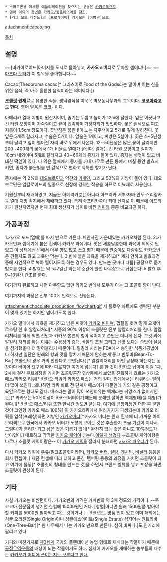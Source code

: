  * 스마트폰용 메세징 애플리케이션을 찾으시는 분들은 [[카카오톡]]으로.
 * 열매 이외의 용법은 [[카카오/동음이의어]]를 참조.
 * [리그 오브 레전드]의 [프로게이머] 카카오는 [이병권]으로.

attachment:cacao.jpg

[[목차]]

== 설명 ==
~~[바카야로이드|아버지를 도시로 몰아넣고, '''카카오☆버터'''로 무마할 셈이냐!!]~~
~~[[마츠다 토타]]가 이 항목을 좋아합니다~~

Cacao(Theobroma cacao[* 그리스어로 Food of the Gods라는 말이며 이는 신을 위한 음식, 즉 아주 훌륭한 음식이라는 의미이다.])

'''[[초콜릿]] 원재료'''로 유명한 식물. 
쌍떡잎식물 아욱목 벽오동나무과의 교목이다.
'''[[코코아]]라고도 한다.''' 영어 발음은 코코- 이다. 

아메리카 열대 지방이 원산지이며, 줄기는 두껍고 높이가 12m에 달한다. 잎은 어긋나고 긴 타원 모양이며 가죽질이고 끝이 뾰족하며 가장자리가 밋밋하다. 꽃은 흰색으로 피고 지름이 1.5cm 정도이다. 꽃받침은 붉은빛이 노는 자주색이고 5개로 깊게 갈라진다. 꽃잎은 5개로 갈라지고, 수술은 5개이다. 암술은 1개이고, 씨방은 5실이다. 꽃은 4∼5년생부터 달리고 잎이 떨어진 자리 바로 위에서 나온다. 12∼50년생은 많은 꽃이 달리지만 200∼400개의 꽃에서 1개 비율로 열매가 달린다. 열매는 긴 타원 모양이고 길이가 10cm 내외이며 5개로 갈라지고 40∼60개의 종자가 들어 있다. 종자는 배젖이 없고 비대한 떡잎이 있다. 다 익은 열매에서 종자를 꺼내 나무로 만든 통에서 며칠 동안 발효시키면, 종자가 붉은빛을 띤 갈색으로 변하고 독특한 향기가 난다.  

종자에는 약 2%의 [[테오브로민]]과 약간의 [[카페인]], 그리고 50%의 지방이 들어 있다. 테오브로민은 알칼로이드의 일종으로 신장에 강력한 작용을 하므로 이뇨제로 사용한다. 

기원전부터 재배하였고, 지금은 아메리카뿐만 아니라 아프리카 서부·자바·인도·스리랑카 등 열대 지방 각지에서 재배하고 있다. 특히 아프리카쪽이 최대 산지로 이 때문에 아프리카가 원산지였지만 현재 최대 생산지가 남미로 바뀐 [[커피]]와 종종 비교되곤 하다. 

== 가공과정 ==
1.카카오 포드(열매)를 따서 반으로 가른다. 메인사진 가운데있는 카카오처럼 된다.
2.카카오빈과 껍데기에 붙은 흰색이 카카오 과육이다. 맛은 새콤달콤한데 과육이 의외로 맛있고 이 상태에선 빈에서 아무 향도 없고 쓰고 떫기 때문에 원숭이도 다람쥐도 카카오빈은 건들지도 않고 과육만 먹는다.
3.빈에 붙은 과육을 제거하고[* 제거 안하고 발효과정 중에 자연적으로 녹아 떨어지도록 하는 경우도 있다. 만드는 곳마다 다름] 공장으로 옮겨 발효를 한다.
4.발효는 약 5~7일간 하는데 중간에 한번 나무삽으로 뒤집는다.
5.발효 후 9~10일간 건조를 한다.

여기까지 완료하고 나면 아무향도 없던 카카오 빈에서 모두가 아는 그 초콜릿 향이 난다.

여기까지의 과정은 전부 100% 인력으로 진행된다.

attachment:chocolate_production_flowchart.gif
저 플로우 차트에도 생략된 부분이 몇개 있기는 하지만 넘어가도록 한다.

카카오 열매에서 과육을 제거하고 남은 씨앗이 [[카카오 빈]]이며, 껍질을 벗겨 잘게 으개어 로스팅 한 후 알칼리처리[* 시중의 90% 이상의 초콜릿은 전부 알칼리처리를 한다. 알칼리처리를 하게 되면 신맛과 카카오 본연의 향이 적어지고 쓴맛은 더나게 된다. 그것 외에 알칼리 처리를 하는 이유는 수용성의 증대, 색깔의 조정 그리고 신맛 보다는 쓴맛이 설탕을 첨가했을때 더 잘어울리기 때문이다. 알칼리 처리는 FDA에서 승인한 식품가공법이다 하지만 일단은 원래의 향과 맛을 망치기 때문에 안하는게 좋고 빈투바(Bean-To-Bar) 초콜릿의 경우 거의 안한다고 보면된다.][* 알칼리처리를 어떤 공정때 하는지는 공장마다 바이어 요구에 따라 다르지만 여기에 넣는다] 를 한 것이 [[카카오 닙]]이며 이걸 1차, 2차에 걸친 분쇄과정을 거치면 초콜릿공장 영상등에서 보았을 진득하게 흐르는 [[카카오 매스]]/카카오 리쿼[* 카카오 리쿼와 카카오 매스는 거의 같다. 업계에서는 리쿼라는 말이 더 많이 쓰인다. 왜냐하면 리쿼 바로 전 단계가 매스이기 때문인데 거의 같은 공정이고 육안으로는 형태도 같다. 매스라는 말이 많이 쓰인이유는 액체라는 뉘앙스가 없어서인 듯][* 카카오는 50%이상이 카카오버터이기 때문에 분쇄만 잘하면 액체형태(젤 제형)가 된다.][* 카카오 매스/리쿼 또한 한시간 정도면 굳는다. 여기에 콘칭과정만 더한 후 굳힌것이 코인형 카카오 매스 100%] 이 카카오리쿼에서 여러가지가 파생되는데 카카오 리쿼를 압착(프레싱)하면 지방인 [[카카오버터]][* 카카오 버터는 원래 흰색에 더 가까운 아이보리색으로 한국에서 카카오 버터가 노랗게 보이는 것은 추출한지 조금 기간이 지나서 그렇다]가 분리가 되고 남은 것은 기름기 없이[* 완전히 없는 것은 아니고 10%정도가 남아있다.] 매트하고 딱딱한 [[카카오 케익]]이 남는다.[http://www.ccib.gov.tt/sites/default/files/styles/large/public/photo-gallery/IMG_1076_0.JPG 이렇게 생겼다] --초콜릿 케익이랑은 다르다 초콜릿 케익이랑은-- 이 [[카카오 케익]]을 잘라서 분쇄하면 [[카카오 파우더]]가 된다.

다시 카카오 리쿼에 [[우유]](밀크초콜릿이라면), [[카카오 버터]], [[설탕]], [[레시틴]], [[바닐라]] 등등을 회사 컨셉이나 제품 컨셉에 따라 더하고 콘칭, 템퍼링 등등의 과정을 거치면 초콜릿이 되고 여기에 몰딩[* 초콜릿의 형태를 만드는 것]을 하면서 브랜드 벨류를 넣고 포장을 하면 초콜릿이 완성이 된다.

== 기타 ==
사실 카카오는 비싼편이다. 카카오빈의 가격은 커피빈의 약 3배 정도의 가격이다. --즉 코코아 전문점이 생기면 한컵에 15000원인 거다. [창렬|아니면 원래 1500원쯤 받아야할 커피를 5000원 받아먹고 파는 것이거나.]-- 카카오도 명품 빈이 있고 이미 해외에는 싱글 오리진(Single Origin)이나 싱글에스테이트(Single Estate) 심지어는 원트리바(One-Tree-Bar)[* 한 나무에서 나는 카카오 만으로 만든다. 심히 비싸다.]도 인기리에 팔리고 있다.

커피와 마찬가지로 [[제3세계]] 국가의 플렌테이션 농업 형태로 재배되는 작물이기 때문에 [[공정무역]]운동의 대상이 되는 작물이기도 하다. 심지어 카카오를 재배하는 농부들의 다수는 [https://www.youtube.com/watch?v=zEN4hcZutO0 카카오가 어디에 쓰이는지도 모른다고 한다.]
